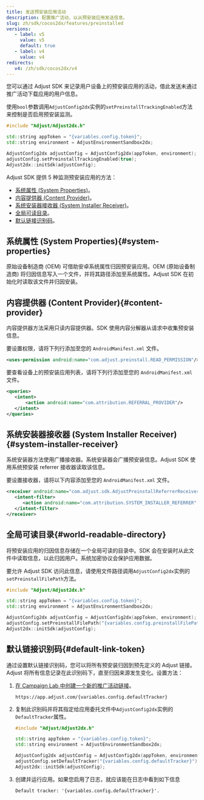```yaml
---
title: 发送预安装应用活动
description: 配置推广活动，以从预安装应用发送信息。
slug: zh/sdk/cocos2dx/features/preinstalled
versions:
   - label: v5
     value: v5
     default: true
   - label: v4
     value: v4
redirects:
   v4: /zh/sdk/cocos2dx/v4
---
```


您可以通过 Adjust SDK 来记录用户设备上的预安装应用的活动，借此发送未通过推广活动下载应用的用户信息。

使用`bool`参数调用`AdjustConfig2dx`实例的`setPreinstallTrackingEnabled`方法来控制是否启用预安装监测。

```cpp
#include "Adjust/Adjust2dx.h"

std::string appToken = "{variables.config.token}";
std::string environment = AdjustEnvironmentSandbox2dx;

AdjustConfig2dx adjustConfig = AdjustConfig2dx(appToken, environment);
adjustConfig.setPreinstallTrackingEnabled(true);
Adjust2dx::initSdk(adjustConfig);
```

Adjust SDK 提供 5 种监测预安装应用的方法：

- [系统属性 \(System Properties\)](#system-properties)。
- [内容提供器 \(Content Provider\)](#content-provider)。
- [系统安装器接收器 \(System Installer Receiver\)](#system-installer-receiver)。
- [全局可读目录](#world-readable-directory)。
- [默认链接识别码](#default-link-token)。

## 系统属性 \(System Properties\)\{\#system\-properties\}

原始设备制造商 \(OEM\) 可借助安卓系统属性归因预安装应用。OEM \(原始设备制造商\) 将归因信息写入一个文件，并将其路径添加至系统属性。Adjust SDK 在初始化时读取该文件并归因安装。

## 内容提供器 \(Content Provider\)\{\#content\-provider\}

内容提供器方法采用只读内容提供器。SDK 使用内容分解器从请求中收集预安装信息。

要设置权限，请将下列行添加至您的 `AndroidManifest.xml` 文件。

```xml
<uses-permission android:name="com.adjust.preinstall.READ_PERMISSION"/>
```

要查看设备上的预安装应用列表，请将下列行添加至您的 `AndroidManifest.xml` 文件。

```xml
<queries>
   <intent>
       <action android:name="com.attribution.REFERRAL_PROVIDER"/>
   </intent>
</queries>
```

## 系统安装器接收器 \(System Installer Receiver\)\{\#system\-installer\-receiver\}

系统安装器方法使用广播接收器。系统安装器会广播预安装信息。Adjust SDK 使用系统预安装 referrer 接收器读取该信息。

要设置接收器，请将以下内容添加至您的 `AndroidManifest.xml` 文件。

```xml
<receiver android:name="com.adjust.sdk.AdjustPreinstallReferrerReceiver">
   <intent-filter>
      <action android:name="com.attribution.SYSTEM_INSTALLER_REFERRER" />
   </intent-filter>
</receiver>
```

## 全局可读目录\{\#world\-readable\-directory\}

将预安装应用的归因信息存储在一个全局可读的目录中。SDK 会在安装时从此文件中读取信息，以此归因用户。系统加密协议会保护应用数据。

要允许 Adjust SDK 访问此信息，请使用文件路径调用`AdjustConfig2dx`实例的`setPreinstallFilePath`方法。

```cpp
#include "Adjust/Adjust2dx.h"

std::string appToken = "{variables.config.token}";
std::string environment = AdjustEnvironmentSandbox2dx;

AdjustConfig2dx adjustConfig = AdjustConfig2dx(appToken, environment);
adjustConfig.setPreinstallFilePath("{variables.config.preinstallFilePath}");
Adjust2dx::initSdk(adjustConfig);
```

## 默认链接识别码\{\#default\-link\-token\}

通过设置默认链接识别码，您可以将所有预安装归因到预先定义的 Adjust 链接。Adjust 将所有信息记录在此识别码下，直至归因来源发生变化。设置方法：

1. [在 Campaign Lab 中创建一个新的推广活动链接](https://help.adjust.com/zh/article/links)。

   ```http
   https://app.adjust.com/{variables.config.defaultTracker}
   ```

2. 复制此识别码并将其指定给应用委托文件中`AdjustConfig2dx`实例的`DefaultTracker`属性。

   ```cpp
   #include "Adjust/Adjust2dx.h"

   std::string appToken = "{variables.config.token}";
   std::string environment = AdjustEnvironmentSandbox2dx;

   AdjustConfig2dx adjustConfig = AdjustConfig2dx(appToken, environment);
   adjustConfig.setDefaultTracker("{variables.config.defaultTracker}");
   Adjust2dx::initSdk(adjustConfig);
   ```

3. 创建并运行应用。如果您启用了日志，就应该能在日志中看到如下信息

   ```text
   Default tracker: '{variables.config.defaultTracker}'.
   ```
